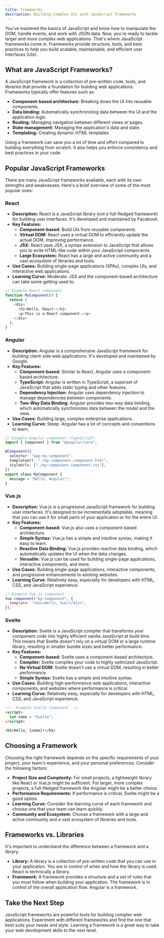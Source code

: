 ```yaml
---
title: Frameworks
description: Building Complex UIs with JavaScript Frameworks
---
```


You've mastered the basics of JavaScript and know how to manipulate the DOM, handle events, and work with JSON data. Now, you're ready to tackle larger and more complex web applications. That's where JavaScript frameworks come in. Frameworks provide structure, tools, and best practices to help you build scalable, maintainable, and efficient user interfaces (UIs).

## What are JavaScript Frameworks?

A JavaScript framework is a collection of pre-written code, tools, and libraries that provide a foundation for building web applications. Frameworks typically offer features such as:

- **Component-based architecture:** Breaking down the UI into reusable components.
- **Data binding:** Automatically synchronizing data between the UI and the application logic.
- **Routing:** Managing navigation between different views or pages.
- **State management:** Managing the application's data and state.
- **Templating:** Creating dynamic HTML templates.

Using a framework can save you a lot of time and effort compared to building everything from scratch. It also helps you enforce consistency and best practices in your code.

## Popular JavaScript Frameworks

There are many JavaScript frameworks available, each with its own strengths and weaknesses. Here's a brief overview of some of the most popular ones:

### React

- **Description:** React is a JavaScript library (not a full-fledged framework) for building user interfaces. It's developed and maintained by Facebook.
- **Key Features:**
  - **Component-based:** Build UIs from reusable components.
  - **Virtual DOM:** React uses a virtual DOM to efficiently update the actual DOM, improving performance.
  - **JSX:** React uses JSX, a syntax extension to JavaScript that allows you to write HTML-like code within your JavaScript components.
  - **Large Ecosystem:** React has a large and active community and a vast ecosystem of libraries and tools.
- **Use Cases:** Building single-page applications (SPAs), complex UIs, and interactive web applications.
- **Learning Curve:** Moderate. JSX and the component-based architecture can take some getting used to.

```javascript
// Example React component
function MyComponent() {
  return (
    <div>
      <h1>Hello, React!</h1>
      <p>This is a React component.</p>
    </div>
  );
}
```

### Angular

- **Description:** Angular is a comprehensive JavaScript framework for building client-side web applications. It's developed and maintained by Google.
- **Key Features:**
  - **Component-based:** Similar to React, Angular uses a component-based architecture.
  - **TypeScript:** Angular is written in TypeScript, a superset of JavaScript that adds static typing and other features.
  - **Dependency Injection:** Angular uses dependency injection to manage dependencies between components.
  - **Two-Way Data Binding:** Angular provides two-way data binding, which automatically synchronizes data between the model and the view.
- **Use Cases:** Building large, complex enterprise applications.
- **Learning Curve:** Steep. Angular has a lot of concepts and conventions to learn.

```typescript
// Example Angular component (TypeScript)
import { Component } from "@angular/core";

@Component({
  selector: "app-my-component",
  templateUrl: "./my-component.component.html",
  styleUrls: ["./my-component.component.css"],
})
export class MyComponent {
  message = "Hello, Angular!";
}
```

### Vue.js

- **Description:** Vue.js is a progressive JavaScript framework for building user interfaces. It's designed to be incrementally adoptable, meaning that you can use it for small parts of your application or for the entire UI.
- **Key Features:**
  - **Component-based:** Vue.js also uses a component-based architecture.
  - **Simple Syntax:** Vue.js has a simple and intuitive syntax, making it easy to learn.
  - **Reactive Data Binding:** Vue.js provides reactive data binding, which automatically updates the UI when the data changes.
  - **Versatile:** Vue.js can be used for building single-page applications, interactive components, and more.
- **Use Cases:** Building single-page applications, interactive components, and progressive enhancements to existing websites.
- **Learning Curve:** Relatively easy, especially for developers with HTML, CSS, and JavaScript experience.

```javascript
// Example Vue.js component
Vue.component("my-component", {
  template: "<div>Hello, Vue!</div>",
});
```

### Svelte

- **Description:** Svelte is a JavaScript compiler that transforms your component code into highly efficient vanilla JavaScript at _build time_. This means that Svelte doesn't rely on a virtual DOM or a large runtime library, resulting in smaller bundle sizes and better performance.
- **Key Features:**
  - **Component-based:** Svelte uses a component-based architecture.
  - **Compiler:** Svelte compiles your code to highly optimized JavaScript.
  - **No Virtual DOM:** Svelte doesn't use a virtual DOM, resulting in better performance.
  - **Simple Syntax:** Svelte has a simple and intuitive syntax.
- **Use Cases:** Building high-performance web applications, interactive components, and websites where performance is critical.
- **Learning Curve:** Relatively easy, especially for developers with HTML, CSS, and JavaScript experience.

```html
<!-- Example Svelte component -->
<script>
  let name = "Svelte";
</script>

<h1>Hello, {name}!</h1>
```

## Choosing a Framework

Choosing the right framework depends on the specific requirements of your project, your team's experience, and your personal preferences. Consider the following factors:

- **Project Size and Complexity:** For small projects, a lightweight library like React or Vue.js might be sufficient. For larger, more complex projects, a full-fledged framework like Angular might be a better choice.
- **Performance Requirements:** If performance is critical, Svelte might be a good option.
- **Learning Curve:** Consider the learning curve of each framework and choose one that your team can learn quickly.
- **Community and Ecosystem:** Choose a framework with a large and active community and a vast ecosystem of libraries and tools.

## Frameworks vs. Libraries

It's important to understand the difference between a framework and a library:

- **Library:** A library is a collection of pre-written code that you can use in your application. You are in control of when and how the library is used. React is technically a library.
- **Framework:** A framework provides a structure and a set of rules that you must follow when building your application. The framework is in control of the overall application flow. Angular is a framework.

## Take the Next Step

JavaScript frameworks are powerful tools for building complex web applications. Experiment with different frameworks and find the one that best suits your needs and style. Learning a framework is a great way to take your web development skills to the next level.
